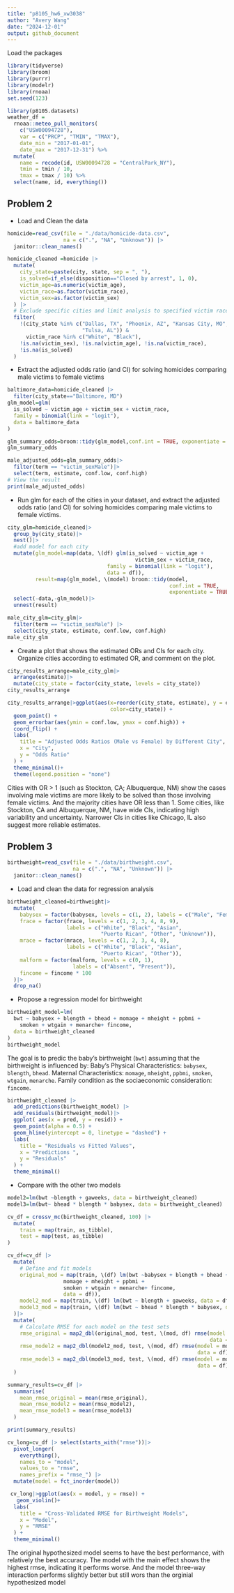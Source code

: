 ```yaml
---
title: "p8105_hw6_xw3038"
author: "Avery Wang"
date: "2024-12-01"
output: github_document
---
```



Load the packages

```r
library(tidyverse)
library(broom)
library(purrr)
library(modelr)
library(rnoaa)
set.seed(123)
```

```r
library(p8105.datasets)
weather_df = 
  rnoaa::meteo_pull_monitors(
    c("USW00094728"),
    var = c("PRCP", "TMIN", "TMAX"), 
    date_min = "2017-01-01",
    date_max = "2017-12-31") %>%
  mutate(
    name = recode(id, USW00094728 = "CentralPark_NY"),
    tmin = tmin / 10,
    tmax = tmax / 10) %>%
  select(name, id, everything())
```


## Problem 2

* Load and Clean the data

```r
homicide=read_csv(file = "./data/homicide-data.csv", 
                  na = c(".", "NA", "Unknown")) |>
  janitor::clean_names()

homicide_cleaned =homicide |>
  mutate(
    city_state=paste(city, state, sep = ", "),
    is_solved=if_else(disposition=="Closed by arrest", 1, 0),
    victim_age=as.numeric(victim_age),
    victim_race=as.factor(victim_race),
    victim_sex=as.factor(victim_sex)
  ) |>
  # Exclude specific cities and limit analysis to specified victim races
  filter(
    !(city_state %in% c("Dallas, TX", "Phoenix, AZ", "Kansas City, MO", 
                        "Tulsa, AL")) &
      victim_race %in% c("White", "Black"),
    !is.na(victim_sex), !is.na(victim_age), !is.na(victim_race), 
    !is.na(is_solved)
  )

```

* Extract the adjusted odds ratio (and CI) for solving homicides comparing male victims to female victims

```r
baltimore_data=homicide_cleaned |>
  filter(city_state=="Baltimore, MD")
glm_model=glm(
  is_solved ~ victim_age + victim_sex + victim_race,
  family = binomial(link = "logit"),
  data = baltimore_data
)

glm_summary_odds=broom::tidy(glm_model,conf.int = TRUE, exponentiate = TRUE)
glm_summary_odds

```

```r
male_adjusted_odds=glm_summary_odds|>
  filter(term == "victim_sexMale")|>
  select(term, estimate, conf.low, conf.high)
# View the result
print(male_adjusted_odds)
```

* Run glm for each of the cities in your dataset, and extract the adjusted odds ratio (and CI) for solving homicides comparing male victims to female victims. 

```r
city_glm=homicide_cleaned|>
  group_by(city_state)|>
  nest()|>
  #add model for each city
  mutate(glm_model=map(data, \(df) glm(is_solved ~ victim_age + 
                                         victim_sex + victim_race, 
                                family = binomial(link = "logit"), 
                                data = df)),
         result=map(glm_model, \(model) broom::tidy(model, 
                                                    conf.int = TRUE, 
                                                    exponentiate = TRUE)))|>
  select(-data,-glm_model)|>
  unnest(result)
```

```r
male_city_glm=city_glm|>
  filter(term == "victim_sexMale") |>
  select(city_state, estimate, conf.low, conf.high)
male_city_glm
```

* Create a plot that shows the estimated ORs and CIs for each city. Organize cities according to estimated OR, and comment on the plot.

```r
city_results_arrange=male_city_glm|>
  arrange(estimate)|>
  mutate(city_state = factor(city_state, levels = city_state))
city_results_arrange
```

```r
city_results_arrange|>ggplot(aes(x=reorder(city_state, estimate), y = estimate, 
                                 color=city_state)) +
  geom_point() +
  geom_errorbar(aes(ymin = conf.low, ymax = conf.high)) +
  coord_flip() + 
  labs(
    title = "Adjusted Odds Ratios (Male vs Female) by Different City",
    x = "City",
    y = "Odds Ratio"
  ) +
  theme_minimal()+ 
  theme(legend.position = "none")
```

Cities with OR > 1 (such as Stockton, CA; Albuquerque, NM) show the cases involving male victims are more likely to be solved than those involving female victims. And the majority cities have OR less than 1. Some cities, like Stockton, CA and Albuquerque, NM, have wide CIs, indicating high variability and uncertainty. Narrower CIs in cities like Chicago, IL also suggest more reliable estimates.

## Problem 3

```r
birthweight=read_csv(file = "./data/birthweight.csv", 
                     na = c(".", "NA", "Unknown")) |>
  janitor::clean_names()
```

* Load and clean the data for regression analysis

```r
birthweight_cleaned=birthweight|>
  mutate( 
    babysex = factor(babysex, levels = c(1, 2), labels = c("Male", "Female")),
    frace = factor(frace, levels = c(1, 2, 3, 4, 8, 9), 
                   labels = c("White", "Black", "Asian", 
                              "Puerto Rican", "Other", "Unknown")),
    mrace = factor(mrace, levels = c(1, 2, 3, 4, 8), 
                   labels = c("White", "Black", "Asian", 
                              "Puerto Rican", "Other")),
    malform = factor(malform, levels = c(0, 1), 
                     labels = c("Absent", "Present")),
    fincome = fincome * 100
  )|>
  drop_na()
```

* Propose a regression model for birthweight

```r
birthweight_model=lm(
  bwt ~ babysex + blength + bhead + momage + mheight + ppbmi +
    smoken + wtgain + menarche+ fincome,
  data = birthweight_cleaned
)
birthweight_model
```

The goal is to predic the baby's birthweight (`bwt`) assuming that the birthweight is influenced by:
Baby's Physical Characteristics: `babysex`, `blength`, `bhead`. Maternal Characteristics: `momage`, `mheight`, `ppbmi`, `smoken`, `wtgain`, `menarche`. Family condition as the sociaeconomic consideration: `fincome`. 

```r
birthweight_cleaned |>
  add_predictions(birthweight_model) |>
  add_residuals(birthweight_model)|>
  ggplot( aes(x = pred, y = resid)) +
  geom_point(alpha = 0.5) +
  geom_hline(yintercept = 0, linetype = "dashed") +
  labs(
    title = "Residuals vs Fitted Values",
    x = "Predictions ",
    y = "Residuals"
  ) +
  theme_minimal()
```


* Compare with the other two models


```r
model2=lm(bwt ~blength + gaweeks, data = birthweight_cleaned)
model3=lm(bwt~ bhead * blength * babysex, data = birthweight_cleaned)

```

```r
cv_df = crossv_mc(birthweight_cleaned, 100) |>
  mutate(
    train = map(train, as_tibble),
    test = map(test, as_tibble)
)

cv_df=cv_df |> 
  mutate(
    # Define and fit models
    original_mod = map(train, \(df) lm(bwt ~babysex + blength + bhead + 
                  momage + mheight + ppbmi +
                  smoken + wtgain + menarche+ fincome, 
                  data = df)),
    model2_mod = map(train, \(df) lm(bwt ~ blength + gaweeks, data = df)),
    model3_mod = map(train, \(df) lm(bwt ~ bhead * blength * babysex, data = df))
  )|>
  mutate(
    # Calculate RMSE for each model on the test sets
    rmse_original = map2_dbl(original_mod, test, \(mod, df) rmse(model = mod, 
                                                                 data = df)),
    rmse_model2 = map2_dbl(model2_mod, test, \(mod, df) rmse(model = mod, 
                                                             data = df)),
    rmse_model3 = map2_dbl(model3_mod, test, \(mod, df) rmse(model = mod, 
                                                             data = df))
  )

```

```r
summary_results=cv_df |> 
  summarise(
    mean_rmse_original = mean(rmse_original),
    mean_rmse_model2 = mean(rmse_model2),
    mean_rmse_model3 = mean(rmse_model3)
  )

print(summary_results)
```
```r
cv_long=cv_df |> select(starts_with("rmse"))|>
  pivot_longer(
    everything(),
    names_to = "model", 
    values_to = "rmse",
    names_prefix = "rmse_") |> 
  mutate(model = fct_inorder(model))


```

```r
 cv_long|>ggplot(aes(x = model, y = rmse)) + 
   geom_violin()+
  labs(
    title = "Cross-Validated RMSE for Birthweight Models",
    x = "Model",
    y = "RMSE"
  ) +
  theme_minimal()
```

The original hypothesized model seems to have the best performance, with relatively the best accuracy. The model with the main effect shows the highest rmse, indicating it performs worse. And the model three-way interaction performs slightly better but still wors than the orginial hypothesized model